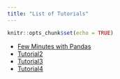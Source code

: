 ```yaml
---
title: "List of Tutorials"
---
```


```r
knitr::opts_chunk$set(echo = TRUE)
```



* [Few Minutes with Pandas](pandasShortTutorial.html)
* [Tutorial2](docs/tutorial2.html)
* [Tutorial3](docs/tutorial3.html)
* [Tutorial4](docs/tutorial4.html)
